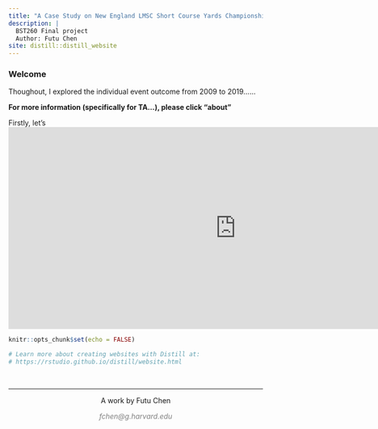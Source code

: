 ```yaml
---
title: "A Case Study on New England LMSC Short Course Yards Championship: 2009-2019"
description: |
  BST260 Final project  
  Author: Futu Chen
site: distill::distill_website
---
```

### Welcome  

Thoughout, I explored the individual event outcome from 2009 to 2019......
  
**For more information (specifically for TA...), please click "about"**

Firstly, let's
<iframe width="900" height="400" frameborder="0" scrolling="no" src="https://plot.ly/~madaopt/3.embed"></iframe>


```r
knitr::opts_chunk$set(echo = FALSE)

# Learn more about creating websites with Distill at:
# https://rstudio.github.io/distill/website.html

```








&nbsp;
<hr />
<p style="text-align: center;">A work by Futu Chen</p>
<p style="text-align: center;"><span style="color: #808080;"><em>fchen@g.harvard.edu</em></span></p>
<!-- Add icon library -->
<link rel="stylesheet" href="https://cdnjs.cloudflare.com/ajax/libs/font-awesome/4.7.0/css/font-awesome.min.css">
<!-- Add font awesome icons -->
<p style="text-align: center;">
    <a href="https://www.linkedin.com/in/futu-c-590aa5b6/" class="fa fa-linkedin"></a>
    <a href="https://github.com/madaopt/Masters-swimmers" class="fa fa-github"></a>
</p>

&nbsp;

